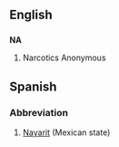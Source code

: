 ==English==
==={{initialism}}===
'''NA'''

#Narcotics Anonymous



==Spanish==
===Abbreviation===
#[[Nayarit]] (Mexican state)